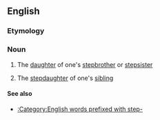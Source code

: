 ==English==

===Etymology===
{{prefix|step|niece}}

===Noun===
{{en-noun}}

#{{rare}} The [[daughter]] of one's [[stepbrother]] or [[stepsister]]
#{{rare}} The [[stepdaughter]] of one's [[sibling]]

====See also====
*[[:Category:English words prefixed with step-]]